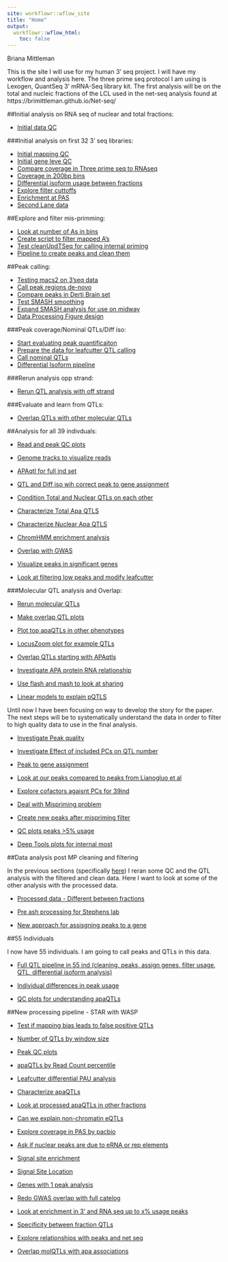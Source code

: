 ```yaml
---
site: workflowr::wflow_site
title: "Home"
output:
  workflowr::wflow_html:
    toc: false
---
```

Briana Mittleman  


This is the site I will use for my human 3' seq project. I will have my workflow and analysis here. The three prime seq protocol I am using is Lexogen, QuantSeq 3' mRNA-Seq library kit. The first analysis will be on the total and nucleic fractions of the LCL used in the net-seq analysis found at https://brimittleman.github.io/Net-seq/  


##Initial analysis on RNA seq of nuclear and total fractions: 

* [Initial data QC](total.nuc.rnaseq.html)  

###Initial analysis on first 32 3' seq libraries:  
  
* [Initial mapping QC](initial_map_qc.html) 
* [Initial gene leve QC](initial_gene_qc.html)  
* [Compare coverage in Three prime seq to RNAseq](cov.analysis.threeprime1.html)  
* [Coverage in 200bp bins](cov200bpwind.html)  
* [Differential isoform usage between fractions](dif.iso.usage.leafcutter.html)  
* [Explore filter cuttoffs](explore.filters.html)  
* [Enrichment at PAS](enrichmentPAS.html)    
* [Second Lane data](comb.lanes.qc.html)  


##Explore and filter mis-primming:  
  
* [Look at number of As in bins](a.content.html)  
* [Create script to filter mapped A's](filter_As.html)  
* [Test cleanUpdTSeq for calling internal priming](cleanupdtseq.internalpriming.html)  
* [Pipeline to create peaks and clean them](peak.cov.pipeline.html)  


##Peak calling:  

* [Testing macs2 on 3'seq data](test.max2.html)  
* [Call peak regions de-novo](deNovopeakcalling.html)
* [Compare peaks in Derti Brain set](eval.brain.html)  
* [Test SMASH smoothing](test.smash.html)  
* [Expand SMASH analysis for use on midway](expand.smash.html)  
* [Data Processing Figure design](dataprocfigures.html)  


###Peak coverage/Nominal QTLs/Diff iso:  

* [Start evaluating peak quantificaiton](28ind.peak.explore.html)  
* [Prepare the data for leafcutter QTL calling](pheno.leaf.comb.html)
* [Call nominal QTLs](apaQTLwLeafcutter.html)  
* [Differential Isoform pipeline](diff_iso_pipeline.html)  


###Rerun analysis opp strand:  

* [Rerun QTL analysis with off strand](peakOverlap_oppstrand.html)  

###Evaluate and learn from QTLs:  

* [Overlap QTLs with other molecular QTLs](overlap_qtls.html)


##Analysis for all 39 indivduals:  

* [Read and peak QC plots](39indQC.html)

* [Genome tracks to visualize reads](genometrack_figs.html)

* [APAqtl for full ind set](apaQTLsAllInd.html)

* [QTL and Diff iso wih correct peak to gene assignment](PeakToGeneAssignment.html)

* [Condition Total and Nuclear QTLs on each other](conditionAPAqtlFraction.html)

* [Characterize Total Apa QTLS](characterizeTotalApaQtls.html)  

* [Characterize Nuclear Apa QTLS](characterizeNuclearApaQtls.html)  

* [ChromHMM enrichment analysis](chromHmm_enrichment.html)

* [Overlap with GWAS](apaQTLoverlapGWAS.html)  

* [Visualize peaks in significant genes](peakGeneCovEx.html)

* [Look  at filtering low peaks and modify leafcutter](modifyLeafcutter.html)  


###Molecular QTL analysis and Overlap:

* [Rerun molecular QTLs](callMolQTLS.html)

* [Make overlap QTL plots](overlapMolQTL.html)  

* [Plot top apaQTLs in other phenotypes](swarmPlots_QTLs.html)  

* [LocusZoom plot for example QTLs](locusZoom.html)

* [Overlap QTLs starting with APAqtls](overlapMolQTL.opposite.html)  

* [Investigate APA protein RNA relationship](apa_prot_overlap.html)  

* [Use flash and mash to look at sharing](flash2mash.html)

* [Linear models to explain pQTLS](explainpQTLs.html)

Until now I have been focusing on way to develop the story for the paper. The next steps will be to systematically understand the data in order to filter to high quality data to use in the final analysis. 


* [Investigate Peak quality](understandPeaks.html)  

* [Investigate Effect of included PCs on QTL number](QTLsbyPCnum.html)  

* [Peak to gene assignment](InvestigatePeak2GeneAssignment.html)  

* [Look at our peaks compared to peaks from Lianogluo et al](CompareLianoglouData.html)
  
* [Explore cofactors agaisnt PCs for 39ind](CovariateOnPCs.html)  

* [Deal with Mispriming problem](mispriming_approach.html)

* [Create new peaks after mispriming filter](NewPeakPostMP.html)

* [QC plots peaks >5% usage](peakQCPPlots.html)

* [Deep Tools plots for internal most](proxDeepToolsPlot.html)


##Data analysis post MP cleaning and filtering  

In the previous sections (specifically [here](NewPeakPostMP.html)) I reran some QC and the QTL analysis with the filtered and clean data. Here I want to look at some of the other analysis with the processed data.  

* [Processed data - Different between fractions](FractionDiffProcessed.html)

* [Pre ash processing for Stephens lab](PreAshExplore.html)  

* [New approach for assisgning peaks to a gene](ApproachForGeneAssignment.html)  

##55 Individuals  

I now have 55 individuals. I am going to call peaks and QTLs in this data.  

* [Full QTL pipeline in 55 ind (cleaning, peaks, assign genes, filter usage, QTL, differential isoform analysis)](pipeline_55Ind.html)  

* [Individual differences in peak usage](IndPeakUsageDiff.html)  

* [QC plots for understanding apaQTLs](QConApaQTLs.html)


##New processing pipeline - STAR with WASP  

* [Test if mapping bias leads to false positive QTLs](accountMapBias.html)

* [Number of QTLs by window size](TestQTLbySizeRegion.html)  

* [Peak QC plots](peakQCplotsSTARprocessing.html)  

* [apaQTLs by Read Count percentile](apaQTLsbyCountPercentile.html)  

* [Leafcutter differential PAU analysis](diffIsoAnalysisNewMapping.html)  

* [Characterize apaQTLs](characterize_apaQTLs.html)

* [Look at processed apaQTLs in other fractions](ProtandRNApvals.html)  

* [Can we explain non-chromatin eQTLs](unexplainedeQTL_analysis.html)

* [Explore coverage in PAS by pacbio](initialPacBioQuant.html)

* [Ask if nuclear peaks are due to eRNA or rep elements](eRNAandRepElements.html)  

* [Signal site enrichment](SignalSiteEnrich.html)  

* [Signal Site Location](SignalSiteLoc.html)

* [Genes with 1 peak analysis](OnePeakGeneAnalysis.html)

* [Redo GWAS overlap with full catelog](OverlapFullGWASCatelog.html)  

* [Look at enrichment in 3' and RNA seq up to x% usage peaks](PeakToXper.html)  

* [Specificity between fraction QTLs](NuclearSpecQTL.html)  

* [Explore relationships with peaks and net seq](NetSeqatPeaks.html)  

* [Overlap molQTLs with apa associations](EmpDistforOverlaps.html)



